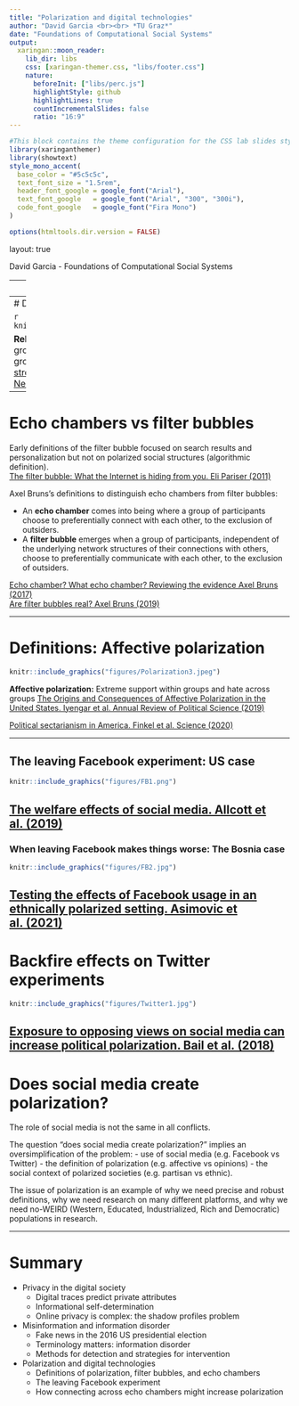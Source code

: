 ```yaml
---
title: "Polarization and digital technologies"
author: "David Garcia <br><br> *TU Graz*"
date: "Foundations of Computational Social Systems"
output:
  xaringan::moon_reader:
    lib_dir: libs 
    css: [xaringan-themer.css, "libs/footer.css"]
    nature:
      beforeInit: ["libs/perc.js"]
      highlightStyle: github
      highlightLines: true
      countIncrementalSlides: false
      ratio: "16:9"
---
```



```r
#This block contains the theme configuration for the CSS lab slides style
library(xaringanthemer)
library(showtext)
style_mono_accent(
  base_color = "#5c5c5c",
  text_font_size = "1.5rem",
  header_font_google = google_font("Arial"),
  text_font_google   = google_font("Arial", "300", "300i"),
  code_font_google   = google_font("Fira Mono")
)
```

```r
options(htmltools.dir.version = FALSE)
```

layout: true

<div class="my-footer"><span>David Garcia - Foundations of Computational Social Systems</span></div> 

---
# Definitions: Opinion polarization

```r
knitr::include_graphics("figures/Polarization1.png")
```

**Opinion polarization:** Two opinion groups with extreme distance in between
[Political Polarization in the American Public. Fiorina & Abrams (2008)](https://www.annualreviews.org/doi/10.1146/annurev.polisci.11.053106.153836)

---
# Definitions: Relational polarization

```r
knitr::include_graphics("figures/Polarization2.jpg")
```

**Relational polarization:** Social structure divided into two groups with high internal connectivity and low inter-group connectivity  
[A sign of the times? Weak and strong polarization in the U.S. Congress, 1973–2016. Neal (2020)](https://www.sciencedirect.com/science/article/abs/pii/S0378873317303039)

---
# Echo chambers vs filter bubbles

Early definitions of the filter bubble focused on search results and personalization but not on polarized social structures (algorithmic definition). </br>
[The filter bubble: What the Internet is hiding from you. Eli Pariser (2011)](https://www.amazon.de/Filter-Bubble-What-Internet-Hiding/dp/1594203008)

Axel Bruns's definitions to distinguish echo chambers from filter bubbles:

- An **echo chamber** comes into being where a group of participants choose to preferentially connect with
each other, to the exclusion of outsiders.
- A **filter bubble** emerges when a group of participants, independent of the underlying network
structures of their connections with others, choose to preferentially communicate with each other, to
the exclusion of outsiders.

[Echo chamber? What echo chamber? Reviewing the evidence
Axel Bruns (2017)](https://snurb.info/files/2017/Echo%20Chamber.pdf) </br>
[Are filter bubbles real? Axel Bruns (2019)](https://www.wiley.com/en-us/Are+Filter+Bubbles+Real%3F-p-9781509536443)


---

# Definitions: Affective polarization

```r
knitr::include_graphics("figures/Polarization3.jpeg")
```

**Affective polarization:** Extreme support within groups and hate across groups
[The Origins and Consequences of Affective Polarization in the United States. Iyengar et al. Annual Review of Political Science (2019)](https://www.annualreviews.org/doi/abs/10.1146/annurev-polisci-051117-073034)

[Political sectarianism in America. Finkel et al. Science (2020)](https://science.sciencemag.org/content/370/6516/533)

---

## The leaving Facebook experiment: US case

```r
knitr::include_graphics("figures/FB1.png")
```

[The welfare effects of social media. Allcott et al. (2019)](https://web.stanford.edu/~gentzkow/research/facebook.pdf)
---
### When leaving Facebook makes things worse: The Bosnia case

```r
knitr::include_graphics("figures/FB2.jpg")
```

[Testing the effects of Facebook usage in an ethnically polarized setting. Asimovic et al. (2021)](https://www.pnas.org/content/118/25/e2022819118)
---
# Backfire effects on Twitter experiments

```r
knitr::include_graphics("figures/Twitter1.jpg")
```

[Exposure to opposing views on social media can increase political polarization. Bail et al. (2018)](https://www.pnas.org/content/115/37/9216)
---
# Does social media create polarization?

The role of social media is not the same in all conflicts. 

The question "does social media create polarization?" implies an oversimplification of the problem:
- use of social media (e.g. Facebook vs Twitter)
- the definition of polarization (e.g. affective vs opinions)
- the social context of polarized societies (e.g. partisan vs ethnic).

The issue of polarization is an example of why we need precise and robust definitions, why we need research on many different platforms, and why we need no-WEIRD (Western, Educated, Industrialized, Rich and Democratic) populations in research.

---


# Summary

- Privacy in the digital society
  - Digital traces predict private attributes
  - Informational self-determination
  - Online privacy is complex: the shadow profiles problem
  
  
- Misinformation and information disorder
  - Fake news in the 2016 US presidential election
  - Terminology matters: information disorder
  - Methods for detection and strategies for intervention


- Polarization and digital technologies 
  - Definitions of polarization, filter bubbles, and echo chambers
  - The leaving Facebook experiment
  - How connecting across echo chambers might increase polarization


